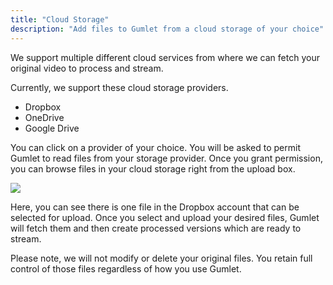 ```yaml
---
title: "Cloud Storage"
description: "Add files to Gumlet from a cloud storage of your choice"
---
```


We support multiple different cloud services from where we can fetch your original video to process and stream.

Currently, we support these cloud storage providers.

* Dropbox
* OneDrive
* Google Drive

You can click on a provider of your choice. You will be asked to permit Gumlet to read files from your storage provider. Once you grant permission, you can browse files in your cloud storage right from the upload box.

<Frame caption="Sample Dropbox browser for file upload">
  <img src="/images/docs/3e4754c-Screenshot_2024-03-27_at_12.47.37_AM.png" />
</Frame>

Here, you can see there is one file in the Dropbox account that can be selected for upload. Once you select and upload your desired files, Gumlet will fetch them and then create processed versions which are ready to stream.

Please note, we will not modify or delete your original files. You retain full control of those files regardless of how you use Gumlet.
